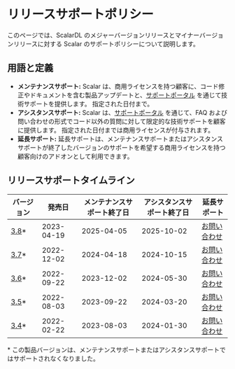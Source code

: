 # リリースサポートポリシー


<TranslationBanner />

このページでは、ScalarDL のメジャーバージョンリリースとマイナーバージョンリリースに対する Scalar のサポートポリシーについて説明します。

## 用語と定義

- **メンテナンスサポート:** Scalar は、商用ライセンスを持つ顧客に、コード修正やドキュメントを含む製品アップデートと、[サポートポータル](https://support.scalar-labs.com/) を通じて技術サポートを提供します。 指定された日付まで。
- **アシスタンスサポート:** Scalar は、[サポートポータル](https://support.scalar-labs.com/) を通じて、FAQ および問い合わせの形式でコード以外の質問に対して限定的な技術サポートを顧客に提供します。 指定された日付までは商用ライセンスが付与されます。
- **延長サポート:** 延長サポートは、メンテナンスサポートまたはアシスタンスサポートが終了したバージョンのサポートを希望する商用ライセンスを持つ顧客向けのアドオンとして利用できます。

## リリースサポートタイムライン

<table>
  <thead>
    <tr>
      <th>バージョン</th>
      <th>発売日</th>
      <th>メンテナンスサポート終了日</th>
      <th>アシスタンスサポート終了日</th>
      <th>延長サポート</th>
    </tr>
  </thead>
  <tbody>
    <tr>
      <td class="version-out-of-support"><a href="https://scalardl.scalar-labs.com/ja-jp/docs/3.8/releases/release-notes#v380">3.8</a>*</td>
      <td class="version-out-of-support">2023-04-19</td>
      <td class="version-out-of-support">2025-04-05</td>
      <td class="version-out-of-support">2025-10-02</td>
      <td class="version-out-of-support"><a href="https://www.scalar-labs.com/ja/contact">お問い合わせ</a></td>
    </tr>
    <tr>
      <td class="version-out-of-support"><a href="https://scalardl.scalar-labs.com/ja-jp/docs/3.7/releases/release-notes#v370">3.7</a>*</td>
      <td class="version-out-of-support">2022-12-02</td>
      <td class="version-out-of-support">2024-04-18</td>
      <td class="version-out-of-support">2024-10-15</td>
      <td class="version-out-of-support"><a href="https://www.scalar-labs.com/ja/contact">お問い合わせ</a></td>
    </tr>
    <tr>
      <td class="version-out-of-support"><a href="https://scalardl.scalar-labs.com/ja-jp/docs/3.6/releases/release-notes#v360">3.6</a>*</td>
      <td class="version-out-of-support">2022-09-22</td>
      <td class="version-out-of-support">2023-12-02</td>
      <td class="version-out-of-support">2024-05-30</td>
      <td class="version-out-of-support"><a href="https://www.scalar-labs.com/ja/contact">お問い合わせ</a></td>
    </tr>
    <tr>
      <td class="version-out-of-support"><a href="https://scalardl.scalar-labs.com/ja-jp/docs/3.5/releases/release-notes#v350">3.5</a>*</td>
      <td class="version-out-of-support">2022-08-03</td>
      <td class="version-out-of-support">2023-09-22</td>
      <td class="version-out-of-support">2024-03-20</td>
      <td class="version-out-of-support"><a href="https://www.scalar-labs.com/ja/contact">お問い合わせ</a></td>
    </tr>
    <tr>
      <td class="version-out-of-support"><a href="https://scalardl.scalar-labs.com/ja-jp/docs/3.4/releases/release-notes#v340">3.4</a>*</td>
      <td class="version-out-of-support">2022-02-22</td>
      <td class="version-out-of-support">2023-08-03</td>
      <td class="version-out-of-support">2024-01-30</td>
      <td class="version-out-of-support"><a href="https://www.scalar-labs.com/ja/contact">お問い合わせ</a></td>
    </tr>
  </tbody>
</table>

\* この製品バージョンは、メンテナンスサポートまたはアシスタンスサポートではサポートされなくなりました。
